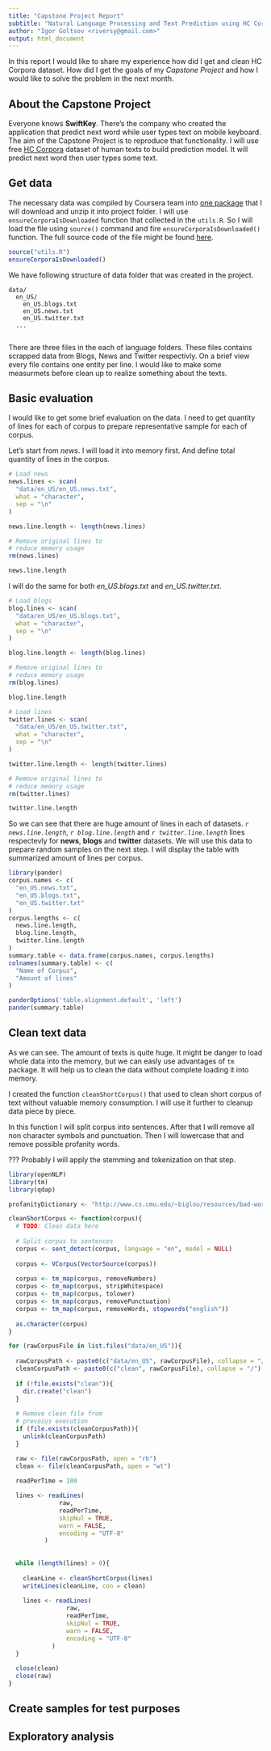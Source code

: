 ```yaml
---
title: "Capstone Project Report"
subtitle: "Natural Language Processing and Text Prediction using HC Corpora datasets"
author: "Igor Goltsov <riversy@gmail.com>"
output: html_document
---
```


In this report I would like to share my experience how did I get and clean HC Corpora dataset. How did I get the goals of my *Capstone Project* and how I would like to solve the problem in the next month.

## About the Capstone Project

Everyone knows **SwiftKey**. There's the company who created the application that predict next word while user types text on mobile keyboard. The aim of the Capstone Project is to reproduce that functionality. I will use free [HC Corpora][1] dataset of human texts to build prediction model. It will predict next word then user types some text. 

## Get data

The necessary data was compiled by Coursera team into [one package][2] that I will download and unzip it into project folder. I will use `ensureCorporaIsDownloaded` function that collected in the `utils.R`. So I will load the file using `source()` command and fire `ensureCorporaIsDownloaded()` function. The full source code of the file might be found [here][3]. 

```r
source("utils.R")
ensureCorporaIsDownloaded()
```

We have following structure of data folder that was created in the project.

```
data/
  en_US/
    en_US.blogs.txt
    en_US.news.txt
    en_US.twitter.txt
  ...  
    
```

There are three files in the each of language folders. These files contains scrapped data from Blogs, News and Twitter respectivly. On a brief view every file contains one entity per line. I would like to make some measurmets before clean up to realize something about the texts.  

## Basic evaluation

I would like to get some brief evaluation on the data. I need to get quantity of lines for each of corpus to prepare representative sample for each of corpus. 

Let's start from *news*. I will load it into memory first. And define total quantity of lines in the corpus.

```r

# Load news
news.lines <- scan(
  "data/en_US/en_US.news.txt", 
  what = "character", 
  sep = "\n"
)

news.line.length <- length(news.lines)

# Remove original lines to 
# reduce memory usage
rm(news.lines)

news.line.length
```

I will do the same for both *en_US.blogs.txt* and *en_US.twitter.txt*.  

```r

# Load blogs
blog.lines <- scan(
  "data/en_US/en_US.blogs.txt", 
  what = "character", 
  sep = "\n"
)

blog.line.length <- length(blog.lines)

# Remove original lines to 
# reduce memory usage
rm(blog.lines)

blog.line.length

# Load lines
twitter.lines <- scan(
  "data/en_US/en_US.twitter.txt", 
  what = "character", 
  sep = "\n"
)

twitter.line.length <- length(twitter.lines)

# Remove original lines to 
# reduce memory usage
rm(twitter.lines)

twitter.line.length
```

So we can see that there are huge amount of lines in each of datasets. *`r news.line.length`*, *`r blog.line.length`* and *`r twitter.line.length`* lines respectevly for **news**, **blogs** and **twitter** datasets. We will use this data to prepare random samples on the next step. I will display the table with summarized amount of lines per corpus.  

```r
library(pander)
corpus.names <- c(
  "en_US.news.txt",
  "en_US.blogs.txt",
  "en_US.twitter.txt"
)
corpus.lengths <- c(
  news.line.length,
  blog.line.length,
  twitter.line.length
)
summary.table <- data.frame(corpus.names, corpus.lengths)
colnames(summary.table) <- c(
  "Name of Corpus",
  "Amount of lines"
)

panderOptions('table.alignment.default', 'left')
pander(summary.table)

```

## Clean text data

As we can see. The amount of texts is quite huge. It might be danger to load whole data into the memory, but we can easly use advantages of `tm` package. It will help us to clean the data without complete loading it into memory. 

I created the function `cleanShortCorpus()` that used to clean short corpus of text without valuable memory consumption. I will use it further to cleanup data piece by piece.  

In this function I will split corpus into sentences. After that I will remove all non character symbols and punctuation. Then I will lowercase that and remove possible profanity words. 

??? Probably I will apply the stemming and tokenization on that step. 

```r
library(openNLP)
library(tm) 
library(qdap)

profanityDictionary <- "http://www.cs.cmu.edu/~biglou/resources/bad-words.txt"

cleanShortCorpus <- function(corpus){
  # TODO: Clean data here 
  
  # Split corpus to sentences
  corpus <- sent_detect(corpus, language = "en", model = NULL)
  
  corpus <- VCorpus(VectorSource(corpus))
  
  corpus <- tm_map(corpus, removeNumbers) 
  corpus <- tm_map(corpus, stripWhitespace) 
  corpus <- tm_map(corpus, tolower) 
  corpus <- tm_map(corpus, removePunctuation)
  corpus <- tm_map(corpus, removeWords, stopwords("english"))
  
  as.character(corpus)
}

for (rawCorpusFile in list.files("data/en_US")){
  
  rawCorpusPath <- paste0(c("data/en_US", rawCorpusFile), collapse = "/")
  cleanCorpusPath <- paste0(c("clean", rawCorpusFile), collapse = "/")
  
  if (!file.exists("clean")){
    dir.create("clean")
  }
  
  # Remove clean file from 
  # prevoius execution
  if (file.exists(cleanCorpusPath)){
    unlink(cleanCorpusPath)
  }

  raw <- file(rawCorpusPath, open = "rb") 
  clean <- file(cleanCorpusPath, open = "wt") 
  
  readPerTime = 100

  lines <- readLines(
              raw, 
              readPerTime, 
              skipNul = TRUE, 
              warn = FALSE,
              encoding = "UTF-8"
          )
  
  
  while (length(lines) > 0){
    
    cleanLine <- cleanShortCorpus(lines)
    writeLines(cleanLine, con = clean)
    
    lines <- readLines(
                raw, 
                readPerTime, 
                skipNul = TRUE, 
                warn = FALSE,
                encoding = "UTF-8"
            )
  }
  
  close(clean)
  close(raw)
}
```



## Create samples for test purposes






## Exploratory analysis







[1]: http://www.corpora.heliohost.org/ "HC corpora is a collection of corpora for various languages freely available to download."
[2]: https://d396qusza40orc.cloudfront.net/dsscapstone/dataset/Coursera-SwiftKey.zip "Coursera-SwiftKey.zip"
[3]: https://github.com/riversy/CapstoneProject/blob/master/utils.R "utils.R"
[4]: https://github.com/riversy/CapstoneProject/blob/master/evaluation.R "evaluation.R"